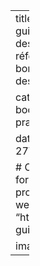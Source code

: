 ---
title: The Hitchhiker's guide to Python
description: |
  Un livre de référence
  sur les bonnes pratiques pour des
  projets <code>Python</code> <i class="fa-brands fa-python"></i>.

categories:
- Python
- book
- bonnes pratiques

date: "2016-04-27T00:00:00Z"

# Optional external URL for project (replaces project detail page).
website: "https://docs.python-guide.org/writing/style/"

image: featured.png
---